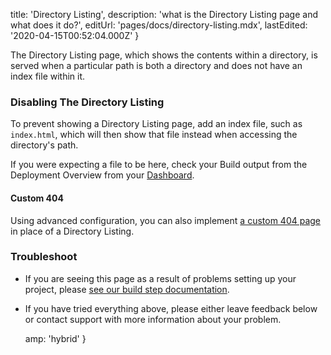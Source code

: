 
  title: 'Directory Listing',
  description: 'what is the Directory Listing page and what does it do?',
  editUrl: 'pages/docs/directory-listing.mdx',
  lastEdited: '2020-04-15T00:52:04.000Z'
}

The Directory Listing page, which shows the contents within a directory, is served when a particular path is both a directory and does not have an index file within it.

### Disabling The Directory Listing

To prevent showing a Directory Listing page, add an index file, such as `index.html`, which will then show that file instead when accessing the directory's path.

If you were expecting a file to be here, check your Build output from the Deployment Overview from your [<OrgName /> Dashboard](/dashboard).

#### Custom 404

Using advanced configuration, you can also implement [a custom 404 page](/docs/configuration#routes/advanced/custom-404) in place of a Directory Listing.

### Troubleshoot

- If you are seeing this page as a result of problems setting up your project, please [see our build step documentation](/docs/v2/build-step).
- If you have tried everything above, please either leave feedback below or <EmailLink type="support">contact support</EmailLink> with more information about your problem.


  amp: 'hybrid'
}
